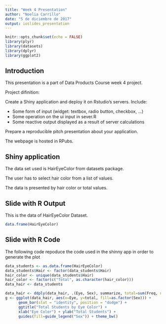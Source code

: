 ```yaml
---
title: "Week 4 Presentation"
author: "Noelia Carrillo"
date: "5 de diciembre de 2017"
output: ioslides_presentation
---
```


```r
knitr::opts_chunk$set(echo = FALSE)
library(plyr)
library(datasets)
library(dplyr)
library(ggplot2)
```

## Introduction

This presentation is a part of Data Products Course week 4 project.

Project difinition: 

Create a Shiny application and deploy it on Rstudio's servers. Include:

- Some form of input (widget: textbox, radio button, checkbox, ...)
- Some operation on the ui input in sever.R
- Some reactive output displayed as a result of server calculations

Prepare a reproducible pitch presentation about your application.

The webpage is hosted in RPubs.

## Shiny application

The data set used is HairEyeColor from datasets package.

The user has to select hair color from a list of values. 

The data is presented by hair color or total values.


## Slide with R Output

This is the data of HairEyeColor Dataset.

```r
data.frame(HairEyeColor)
```

## Slide with R Code 

The following code repoduce the code used in the shinny app in order to generate the plot

```r
data_students <- as.data.frame(HairEyeColor)
data_students$Hair <- factor(data_students$Hair)
hair_color <- unique(data_students$Hair)
hair_color <- factor(c("Total", as.character(hair_color)))
data_hair <- data_students

data_hair <- ddply(data_hair, .(Eye, Sex), summarize, total=sum(Freq, na.rm = TRUE))
g <- ggplot(data_hair, aes(x=Eye, y=total, fill=as.factor(Sex))) +
      geom_bar(stat = "identity", position = "dodge") +
      ggtitle("Total Students by Eye Color") +
      xlab("Eye Color") + ylab("Total Students") +
      guides(fill=guide_legend("Sex")) + theme_bw()
```

